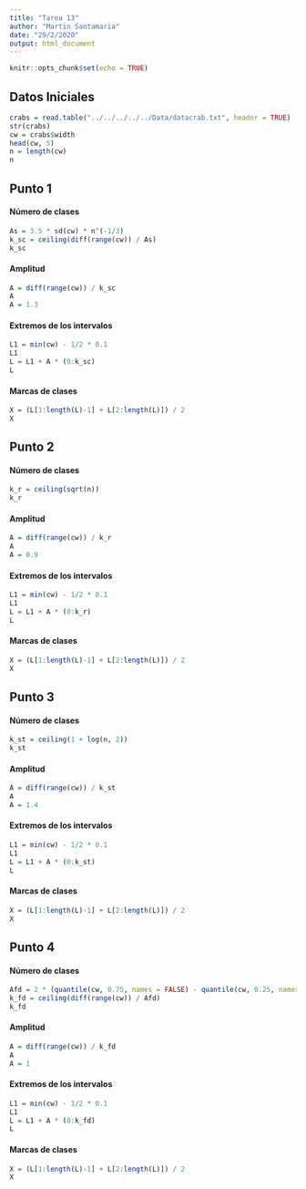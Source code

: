```yaml
---
title: "Tarea 13"
author: "Martin Santamaria"
date: "29/2/2020"
output: html_document
---
```


```r
knitr::opts_chunk$set(echo = TRUE)
```

## Datos Iniciales

```r
crabs = read.table("../../../../../Data/datacrab.txt", header = TRUE)
str(crabs)
cw = crabs$width
head(cw, 5)
n = length(cw)
n
```

## Punto 1

#### Número de clases

```r
As = 3.5 * sd(cw) * n^(-1/3)
k_sc = ceiling(diff(range(cw)) / As)
k_sc
```

#### Amplitud

```r
A = diff(range(cw)) / k_sc
A
A = 1.3
```

#### Extremos de los intervalos

```r
L1 = min(cw) - 1/2 * 0.1
L1
L = L1 + A * (0:k_sc)
L
```

#### Marcas de clases

```r
X = (L[1:length(L)-1] + L[2:length(L)]) / 2
X
```

## Punto 2

#### Número de clases

```r
k_r = ceiling(sqrt(n))
k_r
```

#### Amplitud

```r
A = diff(range(cw)) / k_r
A
A = 0.9
```

#### Extremos de los intervalos

```r
L1 = min(cw) - 1/2 * 0.1
L1
L = L1 + A * (0:k_r)
L
```

#### Marcas de clases

```r
X = (L[1:length(L)-1] + L[2:length(L)]) / 2
X
```

## Punto 3

#### Número de clases

```r
k_st = ceiling(1 + log(n, 2))
k_st
```

#### Amplitud

```r
A = diff(range(cw)) / k_st
A
A = 1.4
```

#### Extremos de los intervalos

```r
L1 = min(cw) - 1/2 * 0.1
L1
L = L1 + A * (0:k_st)
L
```

#### Marcas de clases

```r
X = (L[1:length(L)-1] + L[2:length(L)]) / 2
X
```

## Punto 4

#### Número de clases

```r
Afd = 2 * (quantile(cw, 0.75, names = FALSE) - quantile(cw, 0.25, names = FALSE)) * n^(-1/3)
k_fd = ceiling(diff(range(cw)) / Afd)
k_fd
```

#### Amplitud

```r
A = diff(range(cw)) / k_fd
A
A = 1
```

#### Extremos de los intervalos

```r
L1 = min(cw) - 1/2 * 0.1
L1
L = L1 + A * (0:k_fd)
L
```

#### Marcas de clases

```r
X = (L[1:length(L)-1] + L[2:length(L)]) / 2
X
```